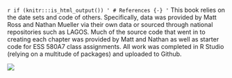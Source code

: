 `r if (knitr:::is_html_output()) '
# References {-}
'`
This book relies on the date sets and code of others. Specifically, data was provided by Matt Ross and Nathan Mueller via their own data or sourced through national repositories such as LAGOS. Much of the source code that went in to creating each chapter was provided by Matt and Nathan as well as starter code for ESS 580A7 class assignments. All work was completed in R Studio (relying on a multitude of packages) and uploaded to Github. 

![](https://www.extremetech.com/wp-content/uploads/2015/12/Brain-Machine-2-640x356.jpg)
